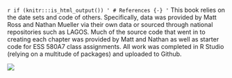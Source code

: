 `r if (knitr:::is_html_output()) '
# References {-}
'`
This book relies on the date sets and code of others. Specifically, data was provided by Matt Ross and Nathan Mueller via their own data or sourced through national repositories such as LAGOS. Much of the source code that went in to creating each chapter was provided by Matt and Nathan as well as starter code for ESS 580A7 class assignments. All work was completed in R Studio (relying on a multitude of packages) and uploaded to Github. 

![](https://www.extremetech.com/wp-content/uploads/2015/12/Brain-Machine-2-640x356.jpg)
